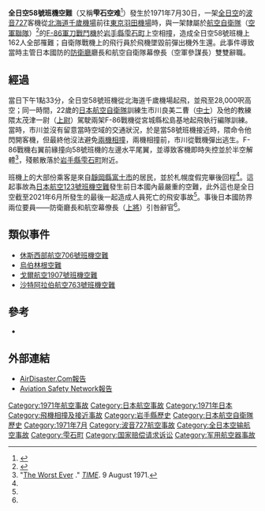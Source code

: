 {{UTC time|日本標準時間|+9}}
{{Infobox Airliner accident
|name= 全日空58號班機<br/>日本航空自衛隊F-86
|Crash image= 
|Image caption= 
|Date= 1971年7月30日
|Type= 空中相撞
|Site= {{JPN}}[[岩手县|岩手县]][[雫石町|雫石町]]附近
|Coordinates= {{Coord|39|41|N|140|59|E|region:JP-03_type:landmark|display=title,inline}}
|total_fatalities= 162（全日空58號班機所有人）
|total_injuries= 1
|Aircraft1= 全日空58號班機
|Aircraft Type= [[波音727|波音727-281]]
|plane1_caption=与失事客机同型号的全日空波音727
|plane1_image=All Nippon Airways Boeing 727-281 (JA8343 881 20572) (7855381336).jpg
|Operator= [[全日本空輸|全日本空輸]]
|Origin= {{JPN}}[[札幌|札幌]]千歲機場
|Destination= {{JPN}}[[東京|東京]][[羽田機場|羽田機場]]
|Tail Number= JA8329
|Passengers1= 155
|Crew1= 7
|Survivors1=0
|Fatalities1=162
|Aircraft2= 日本航空自衛隊F-86
|Aircraft Type2= [[F-86軍刀戰鬥機|F-86軍刀戰鬥機]]
|plane2_caption=肇事的F-86戰鬥機
|plane2_image=File:JASDF Mitsubishi F-86F Sabre 92-7932.jpg
|Operator2= {{flagicon image|Flag of the Japan Air Self-Defense Force.svg}} [[日本航空自衛隊|日本航空自衛隊]]
|Origin2= {{JPN}}{{Link-ja|松島基地|松島基地}}
|Last stopover2= 
|Destination2= 不明
|Tail Number2= 92-7932
|Passengers2= 0
|Crew2= 1
|Survivors2= 1
|Fatalities2= 0
}}

'''全日空58號班機空難'''（又稱'''雫石空难'''<ref>{{Cite web|url=http://china.kyodonews.jp/news/2011/07/13707.html|title=日本纪念"雫石空难"40周年|accessdate=2011-08-01|work=共同网|date=2011-07-31|language=zh-hans}}</ref>）發生於1971年7月30日，一架[[全日空|全日空]]的[[波音727|波音727]]客機從[[北海道|北海道]][[千歲機場|千歲機場]]前往[[東京|東京]][[羽田機場|羽田機場]]時，與一架隸屬於[[航空自衛隊|航空自衛隊]]{{Link-ja|松島基地|松島基地}}{{Link-ja|航空自衛隊第1航空團|第1航空団|第1航空團}}（[[聯隊_(軍事航空)|空軍聯隊]]）<ref name="自衛隊史">{{Cite book|title=自衛隊史：日本防衛政策七十年|author={{tsl|ja|佐道明広|佐道明廣}}著|translator=趙翊達|publisher=八旗文化、遠足文化|page=頁125-126|isbn=978-986-93844-1-4|date=2017}}</ref>的[[F-86軍刀戰鬥機|F-86軍刀戰鬥機]]於[[岩手縣|岩手縣]][[雫石町|雫石町]]上空相撞，造成全日空58號班機上162人全部罹難；自衛隊戰機上的飛行員於飛機墜毀前彈出機外生還。此事件導致當時主管日本國防的[[防衛省|防衛廳]]廳長和航空自衛隊幕僚長（空軍參謀長）雙雙辭職。

==經過==
當日下午1點33分，全日空58號班機從北海道千歲機場起飛，並飛至28,000呎高空；同一時間，22歲的[[日本航空自衛隊|日本航空自衛隊]]訓練生市川良美二曹（[[中士|中士]]）及他的教練隈太茂津一尉（[[上尉|上尉]]）駕駛兩架F-86戰機從宮城縣松島基地起飛執行編隊訓練。當時，市川並沒有留意當時空域的交通狀況，於是當58號班機接近時，隈命令他閃開客機，但最終他沒法避免[[兩機相撞|兩機相撞]]，兩機相撞前，市川從戰機彈出逃生。F-86戰機右翼前緣撞向58號班機的左邊水平尾翼，並導致客機即時失控並於半空解體<ref name="WorstEverTIME">"[http://www.time.com/time/magazine/article/0,9171,903063,00.html The Worst Ever] {{Wayback|url=http://www.time.com/time/magazine/article/0,9171,903063,00.html |date=20080306193423 }}." ''[[Time_(magazine)|TIME]]''. 9 August 1971.</ref>，殘骸散落於[[岩手縣|岩手縣]][[雫石町|雫石町]]附近。

班機上的大部份乘客是來自[[靜岡縣|靜岡縣]][[富士市|富士市]]的居民，並於札幌度假完畢後回程<ref name="WorstEverTIME"/>。這起事故為[[日本航空123號班機空難|日本航空123號班機空難]]發生前日本國內最嚴重的空難，此外這也是全日空截至2021年6月所發生的最後一起造成人員死亡的飛安事故<ref name="WorstEverTIME"/>。事後日本國防界兩位要員——{{Link-ja|增原惠吉|増原惠吉}}防衛廳長和{{Link-ja|上田泰弘|上田泰弘}}航空幕僚長（[[上將|上將]]）引咎辭官<ref name="自衛隊史"/>。

==類似事件==
* [[休斯西部航空706號班機空難|休斯西部航空706號班機空難]]
* [[烏伯林根空難|烏伯林根空難]]
* [[戈爾航空1907號班機空難|戈爾航空1907號班機空難]]
* [[沙特阿拉伯航空763號班機空難|沙特阿拉伯航空763號班機空難]]

==參考==
{{reflist}}
* {{ASN accident|id=19710730-1}}

==外部連結==
*[http://www.airdisaster.com/cgi-bin/view_details.cgi?date=07301971&reg=JA8329&airline=All+Nippon+Airways AirDisaster.Com報告]{{Wayback|url=http://www.airdisaster.com/cgi-bin/view_details.cgi?date=07301971&reg=JA8329&airline=All+Nippon+Airways |date=20090107052921 }}
*[http://aviation-safety.net/database/record.php?id=19710730-1 Aviation Safety Network報告]{{WebCite|url=https://www.webcitation.org/6HA7RfCXW?url=http://aviation-safety.net/database/record.php?id=19710730-1 |date=20130606014145 |dateformat=iso }}

{{1971年航空事故}}
[[Category:1971年航空事故|Category:1971年航空事故]]
[[Category:日本航空事故|Category:日本航空事故]]
[[Category:1971年日本|Category:1971年日本]]
[[Category:飛機相撞及接近事故|Category:飛機相撞及接近事故]]
[[Category:岩手縣歷史|Category:岩手縣歷史]]
[[Category:日本航空自衛隊歷史|Category:日本航空自衛隊歷史]]
[[Category:1971年7月|Category:1971年7月]]
[[Category:波音727航空事故|Category:波音727航空事故]]
[[Category:全日本空输航空事故|Category:全日本空输航空事故]]
[[Category:雫石町|Category:雫石町]]
[[Category:国家赔偿请求诉讼|Category:国家赔偿请求诉讼]]
[[Category:军用航空器事故|Category:军用航空器事故]]